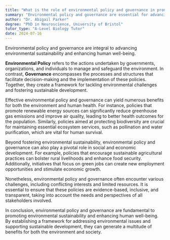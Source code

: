 ```yaml
---
title: "What is the role of environmental policy and governance in promoting environmental sustainability and human well-being?"
summary: "Environmental policy and governance are essential for advancing sustainability and enhancing human well-being, highlighting their importance in addressing ecological challenges and fostering a healthier planet."
author: "Dr. Abigail Parker"
degree: "PhD in Neuroscience, University of Bristol"
tutor_type: "A-Level Biology Tutor"
date: 2024-07-16
---
```


Environmental policy and governance are integral to advancing environmental sustainability and enhancing human well-being.

**Environmental Policy** refers to the actions undertaken by governments, organizations, and individuals to manage and safeguard the environment. In contrast, **Governance** encompasses the processes and structures that facilitate decision-making and the implementation of these policies. Together, they create a framework for tackling environmental challenges and fostering sustainable development.

Effective environmental policy and governance can yield numerous benefits for both the environment and human health. For instance, policies that promote renewable energy sources can significantly reduce greenhouse gas emissions and improve air quality, leading to better health outcomes for the population. Similarly, policies aimed at protecting biodiversity are crucial for maintaining essential ecosystem services, such as pollination and water purification, which are vital for human survival.

Beyond fostering environmental sustainability, environmental policy and governance can also play a pivotal role in social and economic development. For example, policies that encourage sustainable agricultural practices can bolster rural livelihoods and enhance food security. Additionally, initiatives that focus on green jobs can create new employment opportunities and stimulate economic growth.

Nonetheless, environmental policy and governance often encounter various challenges, including conflicting interests and limited resources. It is essential to ensure that these policies are evidence-based, inclusive, and transparent, taking into account the needs and perspectives of all stakeholders involved.

In conclusion, environmental policy and governance are fundamental to promoting environmental sustainability and enhancing human well-being. By establishing a framework for addressing environmental issues and supporting sustainable development, they can generate a multitude of benefits for both the environment and society.
    